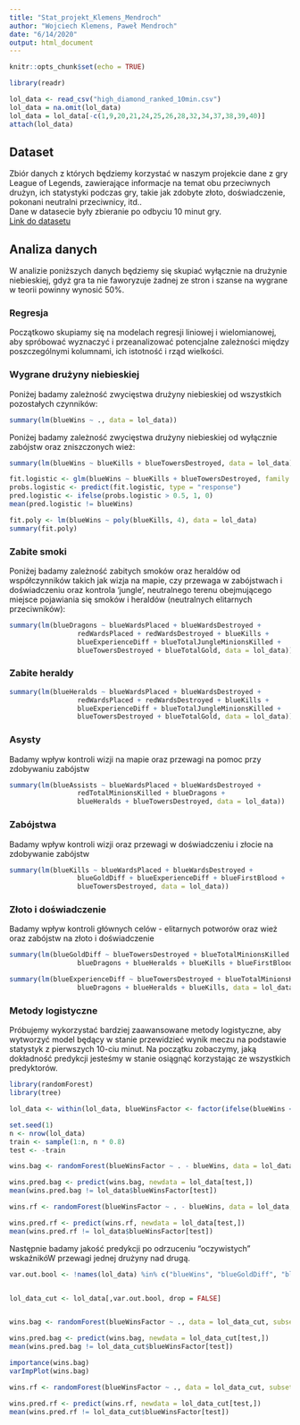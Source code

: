 ```yaml
---
title: "Stat_projekt_Klemens_Mendroch"
author: "Wojciech Klemens, Paweł Mendroch"
date: "6/14/2020"
output: html_document
---
```


```r
knitr::opts_chunk$set(echo = TRUE)

library(readr)

lol_data <- read_csv("high_diamond_ranked_10min.csv")
lol_data = na.omit(lol_data)
lol_data = lol_data[-c(1,9,20,21,24,25,26,28,32,34,37,38,39,40)]
attach(lol_data)
```

## Dataset

Zbiór danych z których będziemy korzystać w naszym projekcie dane z gry League of Legends,
zawierające informacje na temat obu przeciwnych drużyn, ich statystyki podczas gry, takie
jak zdobyte złoto, doświadczenie, pokonani neutralni przeciwnicy, itd.. <br />
Dane w datasecie były zbieranie po odbyciu 10 minut gry. <br />
[Link do datasetu](https://www.kaggle.com/bobbyscience/league-of-legends-diamond-ranked-games-10-min)

## Analiza danych

W analizie poniższych danych będziemy się skupiać wyłącznie na drużynie niebieskiej,
gdyż gra ta nie faworyzuje żadnej ze stron i szanse na wygrane w teorii powinny wynosić 50%.

### Regresja

Początkowo skupiamy się na modelach regresji liniowej i wielomianowej, aby spróbować wyznaczyć
i przeanalizować potencjalne zależności między poszczególnymi kolumnami, ich istotność i rząd wielkości.

### Wygrane drużyny niebieskiej

Poniżej badamy zależność zwycięstwa drużyny niebieskiej od wszystkich pozostałych czynników:

```r
summary(lm(blueWins ~ ., data = lol_data))
```

Poniżej badamy zależność zwycięstwa drużyny niebieskiej od wyłącznie zabójstw oraz zniszczonych wież:

```r
summary(lm(blueWins ~ blueKills + blueTowersDestroyed, data = lol_data))
```

```r
fit.logistic <- glm(blueWins ~ blueKills + blueTowersDestroyed, family = binomial, data = lol_data)
probs.logistic <- predict(fit.logistic, type = "response")
pred.logistic <- ifelse(probs.logistic > 0.5, 1, 0)
mean(pred.logistic != blueWins)
```

```r
fit.poly <- lm(blueWins ~ poly(blueKills, 4), data = lol_data)
summary(fit.poly)
```

### Zabite smoki

Poniżej badamy zależność zabitych smoków oraz heraldów od współczynników takich jak wizja na mapie, czy
przewaga w zabójstwach i doświadczeniu oraz kontrola 'jungle', neutralnego terenu
obejmującego miejsce pojawiania się smoków i heraldów (neutralnych elitarnych przeciwników):

```r
summary(lm(blueDragons ~ blueWardsPlaced + blueWardsDestroyed +
                 redWardsPlaced + redWardsDestroyed + blueKills +
                 blueExperienceDiff + blueTotalJungleMinionsKilled +
                 blueTowersDestroyed + blueTotalGold, data = lol_data))
```

### Zabite heraldy

```r
summary(lm(blueHeralds ~ blueWardsPlaced + blueWardsDestroyed +
                 redWardsPlaced + redWardsDestroyed + blueKills +
                 blueExperienceDiff + blueTotalJungleMinionsKilled +
                 blueTowersDestroyed + blueTotalGold, data = lol_data))
```

### Asysty

Badamy wpływ kontroli wizji na mapie oraz przewagi na pomoc przy zdobywaniu zabójstw

```r
summary(lm(blueAssists ~ blueWardsPlaced + blueWardsDestroyed +
                 redTotalMinionsKilled + blueDragons +
                 blueHeralds + blueTowersDestroyed, data = lol_data))
```

### Zabójstwa

Badamy wpływ kontroli wizji oraz przewagi w doświadczeniu i złocie na zdobywanie zabójstw

```r
summary(lm(blueKills ~ blueWardsPlaced + blueWardsDestroyed +
                 blueGoldDiff + blueExperienceDiff + blueFirstBlood +
                 blueTowersDestroyed, data = lol_data))
```

### Złoto i doświadczenie

Badamy wpływ kontroli głównych celów - elitarnych potworów oraz wież oraz zabójstw
na złoto i doświadczenie

```r
summary(lm(blueGoldDiff ~ blueTowersDestroyed + blueTotalMinionsKilled +
                 blueDragons + blueHeralds + blueKills + blueFirstBlood, data = lol_data))
```

```r
summary(lm(blueExperienceDiff ~ blueTowersDestroyed + blueTotalMinionsKilled +
                 blueDragons + blueHeralds + blueKills, data = lol_data))
```

### Metody logistyczne

Próbujemy wykorzystać bardziej zaawansowane metody logistyczne, aby wytworzyć model będący
w stanie przewidzieć wynik meczu na podstawie statystyk z pierwszych 10-ciu minut.
Na początku zobaczymy, jaką dokładność predykcji jesteśmy w stanie osiągnąć korzystając ze wszystkich predyktorów.

```r
library(randomForest)
library(tree)

lol_data <- within(lol_data, blueWinsFactor <- factor(ifelse(blueWins <= 0.5, "0", "1")))

set.seed(1)
n <- nrow(lol_data)
train <- sample(1:n, n * 0.8)
test <- -train

wins.bag <- randomForest(blueWinsFactor ~ . - blueWins, data = lol_data, subset=train, mtry=25, importance = TRUE)

wins.pred.bag <- predict(wins.bag, newdata = lol_data[test,])
mean(wins.pred.bag != lol_data$blueWinsFactor[test])

wins.rf <- randomForest(blueWinsFactor ~ . - blueWins, data = lol_data, subset=train, importance = TRUE)

wins.pred.rf <- predict(wins.rf, newdata = lol_data[test,])
mean(wins.pred.rf != lol_data$blueWinsFactor[test])

```

Następnie badamy jakość predykcji po odrzuceniu "oczywistych" wskaźnikóW przewagi jednej drużyny nad drugą.

```r

var.out.bool <- !names(lol_data) %in% c("blueWins", "blueGoldDiff", "blueExperienceDiff", "blueTotalGold", "blueTotalExperience", "blueAvgLevel", "redAvgLevel", "blueKills", "blueDeaths")


lol_data_cut <- lol_data[,var.out.bool, drop = FALSE]


wins.bag <- randomForest(blueWinsFactor ~ ., data = lol_data_cut, subset=train, mtry=17, importance = TRUE)

wins.pred.bag <- predict(wins.bag, newdata = lol_data_cut[test,])
mean(wins.pred.bag != lol_data_cut$blueWinsFactor[test])

importance(wins.bag)
varImpPlot(wins.bag)

wins.rf <- randomForest(blueWinsFactor ~ ., data = lol_data_cut, subset=train, importance = TRUE)

wins.pred.rf <- predict(wins.rf, newdata = lol_data_cut[test,])
mean(wins.pred.rf != lol_data_cut$blueWinsFactor[test])
```


